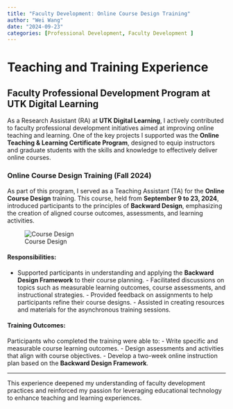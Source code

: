 ```yaml
---
title: "Faculty Development: Online Course Design Training"
author: "Wei Wang"
date: "2024-09-23"
categories: [Professional Development, Faculty Development ]
---
```


# Teaching and Training Experience

## Faculty Professional Development Program at UTK Digital Learning

As a Research Assistant (RA) at **UTK Digital Learning**, I actively contributed to faculty professional development initiatives aimed at improving online teaching and learning. One of the key projects I supported was the **Online Teaching & Learning Certificate Program**, designed to equip instructors and graduate students with the skills and knowledge to effectively deliver online courses.

### Online Course Design Training (Fall 2024)

As part of this program, I served as a Teaching Assistant (TA) for the **Online Course Design** training. This course, held from **September 9 to 23, 2024**, introduced participants to the principles of **Backward Design**, emphasizing the creation of aligned course outcomes, assessments, and learning activities.

![Course Design](Course%20Design.png)

#### Responsibilities:

-   Supported participants in understanding and applying the **Backward Design Framework** to their course planning. - Facilitated discussions on topics such as measurable learning outcomes, course assessments, and instructional strategies. - Provided feedback on assignments to help participants refine their course designs. - Assisted in creating resources and materials for the asynchronous training sessions.

#### Training Outcomes:

Participants who completed the training were able to: - Write specific and measurable course learning outcomes. - Design assessments and activities that align with course objectives. - Develop a two-week online instruction plan based on the **Backward Design Framework**.

------------------------------------------------------------------------

This experience deepened my understanding of faculty development practices and reinforced my passion for leveraging educational technology to enhance teaching and learning experiences.
